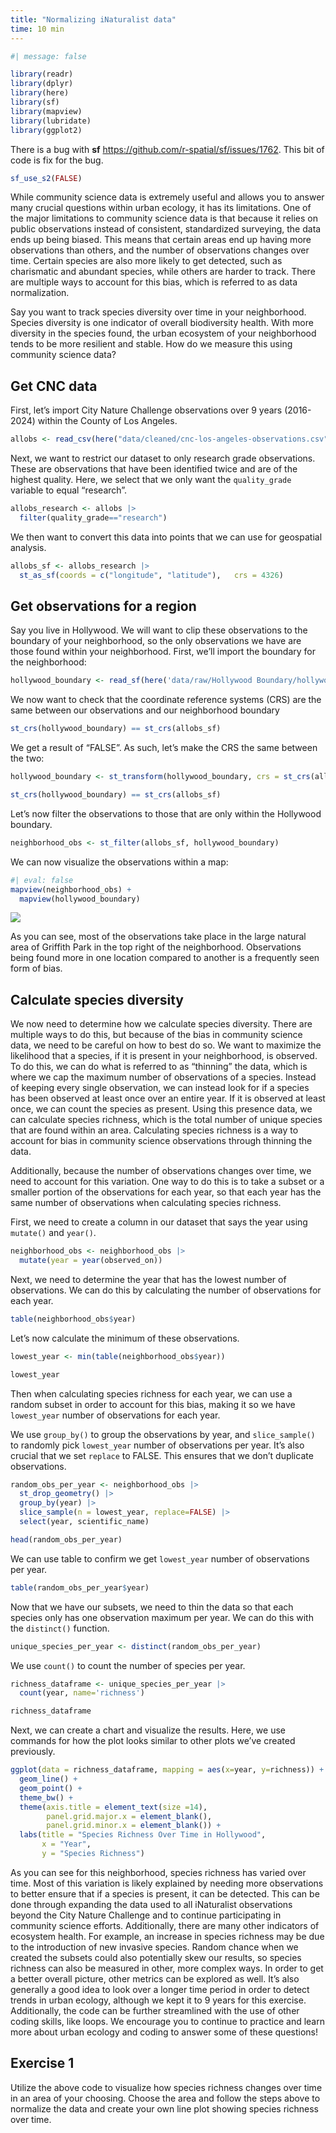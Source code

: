 ```yaml
---
title: "Normalizing iNaturalist data"
time: 10 min
---
```


```r
#| message: false

library(readr)
library(dplyr)
library(here)
library(sf)
library(mapview)
library(lubridate)
library(ggplot2)
```

There is a bug with **sf** <https://github.com/r-spatial/sf/issues/1762>. This bit of code is fix for the bug.

```r
sf_use_s2(FALSE)
```

While community science data is extremely useful and allows you to answer many crucial questions within urban ecology, it has its limitations. One of the major limitations to community science data is that because it relies on public observations instead of consistent, standardized surveying, the data ends up being biased. This means that certain areas end up having more observations than others, and the number of observations changes over time. Certain species are also more likely to get detected, such as charismatic and abundant species, while others are harder to track. There are multiple ways to account for this bias, which is referred to as data normalization. 

Say you want to track species diversity over time in your neighborhood. Species diversity is one indicator of overall biodiversity health. With more diversity in the species found, the urban ecosystem of your neighborhood tends to be more resilient and stable. How do we measure this using community science data?

## Get CNC data

First, let’s import City Nature Challenge observations over 9 years (2016-2024) within the County of Los Angeles.

```r
allobs <- read_csv(here("data/cleaned/cnc-los-angeles-observations.csv"))

```

Next, we want to restrict our dataset to only research grade observations. These are observations that have been identified twice and are of the highest quality. Here, we select that we only want the `quality_grade` variable to equal “research”.\

```r
allobs_research <- allobs |>
  filter(quality_grade=="research")

```

We then want to convert this data into points that we can use for geospatial analysis.

```r
allobs_sf <- allobs_research |> 
  st_as_sf(coords = c("longitude", "latitude"),   crs = 4326)
```

## Get observations for a region

Say you live in Hollywood. We will want to clip these observations to the boundary of your neighborhood, so the only observations we have are those found within your neighborhood. First, we’ll import the boundary for the neighborhood:

```r
hollywood_boundary <- read_sf(here('data/raw/Hollywood Boundary/hollywood_boundary.shp'))

```

We now want to check that the coordinate reference systems (CRS) are the same between our observations and our neighborhood boundary

```r
st_crs(hollywood_boundary) == st_crs(allobs_sf)

```

We get a result of “FALSE”. As such, let’s make the CRS the same between the two:

```r
hollywood_boundary <- st_transform(hollywood_boundary, crs = st_crs(allobs_sf))

st_crs(hollywood_boundary) == st_crs(allobs_sf)

```

Let’s now filter the observations to those that are only within the Hollywood boundary.

```r
neighborhood_obs <- st_filter(allobs_sf, hollywood_boundary)
```

We can now visualize the observations within a map:

```r
#| eval: false
mapview(neighborhood_obs) +
  mapview(hollywood_boundary)

```

![](images/mapview/normalizing-inat/hollywwod.map.png)

As you can see, most of the observations take place in the large natural area of Griffith Park in the top right of the neighborhood. Observations being found more in one location compared to another is a frequently seen form of bias.

## Calculate species diversity

We now need to determine how we calculate species diversity. There are multiple ways to do this, but because of the bias in community science data, we need to be careful on how to best do so. We want to maximize the likelihood that a species, if it is present in your neighborhood, is observed. To do this, we can do what is referred to as “thinning” the data, which is where we cap the maximum number of observations of a species. Instead of keeping every single observation, we can instead look for if a species has been observed at least once over an entire year. If it is observed at least once, we can count the species as present. Using this presence data, we can calculate species richness, which is the total number of unique species that are found within an area. Calculating species richness is a way to account for bias in community science observations through thinning the data.

Additionally, because the number of observations changes over time, we need to account for this variation. One way to do this is to take a subset or a smaller portion of the observations for each year, so that each year has the same number of observations when calculating species richness. 

First, we need to create a column in our dataset that says the year using `mutate()` and `year()`.

```r
neighborhood_obs <- neighborhood_obs |>
  mutate(year = year(observed_on))

```

Next, we need to determine the year that has the lowest number of observations. We can do this by calculating the number of observations for each year.

```r
table(neighborhood_obs$year)
```

Let’s now calculate the minimum of these observations.

```r
lowest_year <- min(table(neighborhood_obs$year))

lowest_year
```

Then when calculating species richness for each year, we can use a random subset in order to account for this bias, making it so we have `lowest_year` number of observations for each year.

We use `group_by()` to group the observations by year, and `slice_sample()` to randomly pick `lowest_year` number of observations per year. It’s also crucial that we set `replace` to FALSE. This ensures that we don’t duplicate observations.

```r
random_obs_per_year <- neighborhood_obs |>
  st_drop_geometry() |>
  group_by(year) |>
  slice_sample(n = lowest_year, replace=FALSE) |>
  select(year, scientific_name)

head(random_obs_per_year)
```

We can use table to confirm we get `lowest_year` number of observations per year.

```r
table(random_obs_per_year$year)
```

Now that we have our subsets, we need to thin the data so that each species only has one observation maximum per year. We can do this with the `distinct()` function.

```r
unique_species_per_year <- distinct(random_obs_per_year) 
```

We use `count()` to count the number of species per year.

```r
richness_dataframe <- unique_species_per_year |>
  count(year, name='richness')

richness_dataframe
```

Next, we can create a chart and visualize the results. Here, we use commands for how the plot looks similar to other plots we’ve created previously.

```r
ggplot(data = richness_dataframe, mapping = aes(x=year, y=richness)) +
  geom_line() +
  geom_point() +
  theme_bw() +
  theme(axis.title = element_text(size =14),
        panel.grid.major.x = element_blank(),
        panel.grid.minor.x = element_blank()) +
  labs(title = "Species Richness Over Time in Hollywood",
       x = "Year",
       y = "Species Richness")
```

As you can see for this neighborhood, species richness has varied over time. Most of this variation is likely explained by needing more observations to better ensure that if a species is present, it can be detected. This can be done through expanding the data used to all iNaturalist observations beyond the City Nature Challenge and to continue participating in community science efforts. Additionally, there are many other indicators of ecosystem health. For example, an increase in species richness may be due to the introduction of new invasive species. Random chance when we created the subsets could also potentially skew our results, so species richness can also be measured in other, more complex ways. In order to get a better overall picture, other metrics can be explored as well. It’s also generally a good idea to look over a longer time period in order to detect trends in urban ecology, although we kept it to 9 years for this exercise. Additionally, the code can be further streamlined with the use of other coding skills, like loops. We encourage you to continue to practice and learn more about urban ecology and coding to answer some of these questions!

::: exercise
## Exercise 1

Utilize the above code to visualize how species richness changes over time in an area of your choosing. Choose the area and follow the steps above to normalize the data and create your own line plot showing species richness over time.
:::
